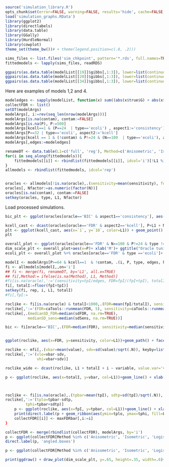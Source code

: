 ```r
source('simulation_library.R')
opts_chunk$set(error=FALSE, warning=FALSE, results='hide', cache=FALSE, dev=c('png', 'pdf'))
load('simulation_graphs.RData')
library(ggplot2)
library(directlabels)
library(data.table)
library(GGally)
library(HurdleNormal)
library(cowplot)
theme_set(theme_bw())# + theme(legend.position=c(.8, .2)))

sims_files <- list.files('sim_chkpoint', pattern='*.rds', full.names=TRUE)
fittedmodels <- lapply(sims_files, readRDS)

```

```r
ggpairs(as.data.table(modelList[[19]]$gibbs[,1:3]), lower=list(continuous=ggally_hurdle), upper=list(continuous=HurdleNormal:::ggally_hmosaic))
ggpairs(as.data.table(modelList[[20]]$gibbs[,1:3]), lower=list(continuous=ggally_hurdle), upper=list(continuous=HurdleNormal:::ggally_hmosaic))
ggpairs(as.data.table(modelList[[34]]$gibbs[,1:3]), lower=list(continuous=ggally_hurdle), upper=list(continuous=HurdleNormal:::ggally_hmosaic))
```
Here are examples of models 1,2 and 4.


```r
modeledges <- sapply(modelList, function(x) sum((abs(x$true$G) + abs(x$true$H) + abs(x$true$K))>0) - ncol(x$true$G))/2
collectFDR <- list()
setDT(modelArgs)
modelArgs[, i:=rev(seq_len(nrow(modelArgs)))]
modelArgs[is.na(contam), contam:=FALSE]
modelArgs[is.na(P), P:=500]
modelArgs[kcell==1 & (P==24  | type=='ecoli') , aspect1:='consistency']
modelArgs[P==32 | type=='ecoli', aspect2:='kcell']
modelArgs[kcell == 1 & (!contam) & P!=24 & (N==100  | type=='ecoli'), aspect3:='overall']
modelArgs[,edges:=modeledges]

renameDT <- data.table(L1=c('full', 'reg'), Method=c('Anisometric', 'Isometric'))
for(i in seq_along(fittedmodels)){
    fittedmodels[[i]] <- rbindlist(fittedmodels[[i]], idcol='i')[!L1 %in% c('Cfull', 'Creg')]
}
allmodels <- rbindlist(fittedmodels, idcol='rep')


oracles <- allmodels[!is.na(oracle),.(sensitivity=mean(sensitivity), fdr=mean(FDR), sd_sens = sd(sensitivity), sd_fdr = sd(FDR)),keyby=list(L1, oracle, i)][modelArgs,,on='i']
oracles[, Nfactor:=as.numeric(factor(N))]
oracles[is.na(contam), contam:=FALSE]
setkey(oracles, type, L1, Nfactor)
```
Load processed simulations.



```r
bic_plt <- ggplot(oracles[oracle=='BIC' & aspect1=='consistency'], aes(x=fdr, y=sensitivity, label=Nfactor, color=L1))+ geom_point(size=.1) + geom_text(vjust=0, hjust=0, size=3) + geom_path(aes(group=L1)) + facet_wrap(~type + contam, labeller=function(x) label_value(x, multi_line = FALSE)) + ggtitle("Consistency with BIC tuning") + ylab('Sensitivity') + xlab('FDR')  + scale_color_discrete('Method')+ theme(legend.position=c(.8, .2))
```

```r
kcell_cast <- dcast(oracles[oracle=='FDR' & aspect2=='kcell'], P+L1 + N + type + contam ~ kcell, value.var='sensitivity')
plt <- ggplot(kcell_cast, aes(x=`1`, y=`10`, color=L1)) + geom_point() + facet_wrap(~type+N+P, labeller=label_both)
plt

```

```r
overall_plot <- ggplot(oracles[oracle=='FDR' & N==100 & P!=24 & type !='ecoli'], aes(y=sensitivity, color=L1, lty=factor(kcell))) + facet_wrap(~type, scales='free_y') + ylab('Sensitivity') +geom_line() + scale_linetype('# Cells')  + guides(colour = "none")
dim_scale_plt <- overall_plot+aes(x=P)+ xlab('M')+ ggtitle("Oracle tuning: dimensional scaling") + guides(colour='none', linetype='none')
ecoli_plt <- overall_plot %+% oracles[oracle=='FDR' & type =='ecoli']+ aes(x=N) + geom_line() + ggtitle("Sample size") +ylab(NULL)

```

```r
modelI <- modelArgs[P>=64 & kcell==1  & !contam, .(i, P, type, edges, kcell, N)]
fi <- allmodels[modelI,,on='i']
## fi <- merge(fi, renameDT, by='L1', all.x=TRUE)
## fi[,Method:= ifelse(is.na(Method), L1, Method)]
#fi[is.na(oracle),':='(sensitivity=tpI/edges, FDR=fpI/(fpI+tpI), totalI=floor(fpI+tpI))]
fi[, totalI:=floor(fpI+tpI)]
setkey(fi, rep, i, L1, totalI)
#fi[,fpI:=

roclike <- fi[is.na(oracle) & totalI<1000,.(FDR=mean(fpI/totalI), sensitivity=mean(tpI/edges), sdFDR=sd(fpI/totalI)/sqrt(.N), sdSens=sd(tpI/edges)/(sqrt(.N))), keyby=list(L1, totalI, i)]
roclike[,':='(FDR=caTools::runmean(FDR, 5), sensitivity=caTools::runmean(sensitivity, k=5)), keyby=list(L1, i)]
roclike[,.(medianSD_FDR=median(sdFDR, na.rm=TRUE),
          medianSD_sens=median(sdSens, na.rm=TRUE))]

bic <- fi[oracle=='BIC',.(FDR=median(FDR), sensitivity=median(sensitivity)), keyby=list(i, L1)]


ggplot(roclike, aes(x=FDR, y=sensitivity, color=L1))+geom_path() + facet_wrap(~i, scales='free') + geom_point(data=bic, pch=9)

roclike <- mfi[,.(vbar=mean(value), sdv=sd(value)/sqrt(.N)), keyby=list(L1, totalI, i, variable)]
roclike[,':='(vlo=vbar-sdv,
              vhi=vbar+sdv)]

roclike_wide <- dcast(roclike, L1 + totalI + i ~ variable, value.var='vbar')

p <- ggplot(roclike, aes(x=totalI, y=vbar, col=L1))+geom_line() + xlab("Total Edges") + ylab("Measure") + facet_wrap(~i+variable, scales='free') + xlim(0, 100)



roclike <- fi[is.na(oracle),.(tpbar=mean(tpI), sdtp=sd(tpI)/sqrt(.N)), keyby=list(L1, fpI, i)]
roclike[,':='(tplo=tpbar-sdtp,
         tphi=tpbar+sdtp)]
    p <- ggplot(roclike, aes(x=fpI, y=tpbar, col=L1))+geom_line() + xlab("False Edges") + ylab("True Edges") + xlim(0, 20) + facet_wrap(~i)
    print(direct.label(p + geom_ribbon(aes(ymin=tplo, ymax=tphi, fill=L1), alpha=.3), 'angled.boxes'))
    collectFDR[[i]] <- maxFDRbar[,i:=i]
}

collectFDR <- merge(rbindlist(collectFDR), modelArgs, by='i')
p <- ggplot(collectFDR[Method %in% c('Anisometric', 'Isometric', 'Logistic', 'Gaussian', 'NPN') & N==100 & !(type %like% '2')], aes(y=sensbar, x=P, color=Method)) + geom_l2ine()+ facet_wrap(~type) + theme_bw() + xlab('M') + ylab('Sensitivity')
direct.label(p, 'angled.boxes')

p <- ggplot(collectFDR[Method %in% c('Anisometric', 'Isometric', 'Logistic', 'Gaussian', 'NPN') & N==10000 & !(type %like% '2')], aes(y=sensbar, x=P, color=Method)) + geom_line()+ facet_wrap(~type) + theme_bw() + xlab('M') + ylab('Sensitivity')


```

```r
print(ggdraw() + draw_plot(dim_scale_plt, y=.65, height=.35, width=.6)+ draw_plot(ecoli_plt, y=.65, x=.6, height=.35, width=.4) + draw_plot(bic_plt, height=.65) + draw_plot_label(c('A', 'B', 'C'), c(0, .6, 0), c(0, 0, .65)))

```
